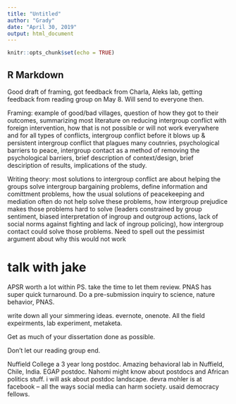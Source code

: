 ```yaml
---
title: "Untitled"
author: "Grady"
date: "April 30, 2019"
output: html_document
---
```


```r
knitr::opts_chunk$set(echo = TRUE)
```

## R Markdown

Good draft of framing, got feedback from Charla, Aleks lab, getting feedback from reading group on May 8.  Will send to everyone then.

Framing: example of good/bad villages, question of how they got to their outcomes, summarizing most literature on reducing intergroup conflict with foreign intervention, how that is not possible or will not work everywhere and for all types of conflicts, intergroup conflict before it blows up & persistent intergroup conflict that plagues many coutnries, psychological barriers to peace, intergroup contact as a method of removing the psychological barriers, brief description of context/design, brief desciription of results, implications of the study.

Writing theory: most solutions to intergroup conflict are about helping the groups solve intergroup bargaining problems, define information and comittment problems, how the usual solutions of peacekeeping and mediation often do not help solve these problems, how intergroup prejudice makes those problems hard to solve (leaders constrained by group sentiment, biased interpretation of ingroup and outgroup actions, lack of social norms against fighting and lack of ingroup policing), how intergroup contact could solve those problems.  Need to spell out the pessimist argument about why this would not work  

# talk with jake

APSR worth a lot within PS.  take the time to let them review.  PNAS has super quick turnaround.  Do a pre-submission inquiry to science, nature behavior, PNAS.

write down all your simmering ideas. evernote, onenote.  All the field expeirments, lab experiment, metaketa.

Get as much of your dissertation done as possible.

Don't let our reading group end.

Nuffield College a 3 year long postdoc. Amazing behavioral lab in Nuffield, Chile, India.  EGAP postdoc. Nahomi might know about postdocs and African politics stuff. i will ask about postdoc landscape. devra mohler is at facebook -- all the ways social media can harm society. usaid democracy fellows.